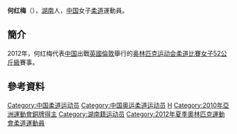 {{Infobox sportsperson
| headercolor    = #F0E68C
| name           = 何红梅
| image          = 
| imagesize      =
| caption        =
| birthname      =
| fullname       =
| nickname       =
| nationality    = 
| residence      =
| birthdate      = {{birth_date_and_age|1983|6|2}}<ref name="伦敦奥运">{{cite web|title=2012伦敦奥运会中国体育代表团成员名录 - 何红梅|url=http://2012teamchina.olympic.cn/index.php/personview/persons/16348|accessdate=2012-07-17|archive-date=2012-08-15|archive-url=https://web.archive.org/web/20120815034115/http://2012teamchina.olympic.cn/index.php/personview/persons/16348|dead-url=no}}{{zh-cn}}</ref>
| birthplace     = {{CHN}}[[湖南省|湖南省]]
| height         = {{height|m=1.60}}<ref name="伦敦奥运"/>
| weight         = {{weight|kg=52}}<ref name="伦敦奥运"/>
| website        = 
| country        = {{CHN}}
| sport          = 女子[[柔道|柔道]]
| collegeteam    =
| club           =
| team           =
| turnedpro      =
| coach          = [[傅国义|傅国义]]<ref name="伦敦奥运"/>
| retired        =
| coaching       =
| worlds         =
| regionals      =
| nationals      =
| olympics       =
| paralympics    =
| highestranking =
| pb             =
| medaltemplates = 
{{MedalCompetition | [[亞洲運動會|亞洲運動會]]}}
{{MedalBronze| [[2010年亞洲運動會|2010年 廣州]] | [[2010年亞洲運動會柔道比賽|52公斤級]] }}
| show-medals    = yes
}}
'''何红梅'''（{{bd|1983年|6月12日}}），[[湖南|湖南]]人，[[中国|中国]]女子[[柔道|柔道]]運動員。

==簡介==
2012年，何红梅代表[[2012年夏季奥林匹克运动会中国代表团|中国]]出戰[[英國|英國]][[倫敦|倫敦]]舉行的[[2012年夏季奥林匹克运动会|奥林匹克运动会]][[2012年夏季奧林匹克運動會柔道比賽|柔道比賽]][[2012年夏季奧林匹克運動會柔道比賽－女子52公斤級|女子52公斤級]]賽事。

==參考資料==
{{Reflist}}

{{DEFAULTSORT:He Hongmei}}
[[Category:中国柔道运动员|Category:中国柔道运动员]]
[[Category:中国奥运柔道运动员|Category:中国奥运柔道运动员]]
[[Category:何姓|H]]
[[Category:2010年亞洲運動會銅牌得主|Category:2010年亞洲運動會銅牌得主]]
[[Category:湖南籍运动员|Category:湖南籍运动员]]
[[Category:2012年夏季奧林匹克運動會柔道運動員|Category:2012年夏季奧林匹克運動會柔道運動員]]